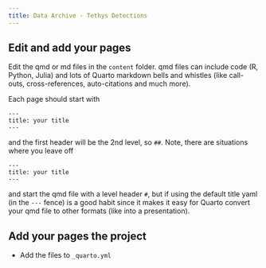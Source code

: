 ```yaml
---
title: Data Archive - Tethys Detections
---
```


## Edit and add your pages

Edit the qmd or md files in the `content` folder. qmd files can include code (R, Python, Julia) and lots of Quarto markdown bells and whistles (like call-outs, cross-references, auto-citations and much more).

Each page should start with 
```
---
title: your title
---
```
and the first header will be the 2nd level, so `## `. Note, there are situations where you leave off
```
---
title: your title
---
```
and start the qmd file with a level header `# `, but if using the default title yaml (in the `---` fence) is a good habit since it makes it easy for Quarto convert your qmd file to other formats (like into a presentation).

## Add your pages the project

* Add the files to `_quarto.yml`

